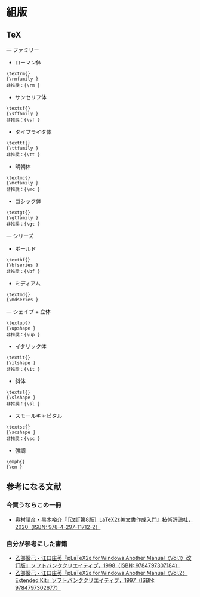 # 組版 {#tex}

## TeX

— ファミリー

  + ローマン体
```
\textrm{}
{\rmfamily }
非推奨：{\rm }
```
  + サンセリフ体
```
\textsf{}
{\sffamily }
非推奨：{\sf }
```
  + タイプライタ体
```
\texttt{}
{\ttfamily }
非推奨：{\tt }
```
  + 明朝体
```
\textmc{}
{\mcfamily }
非推奨：{\mc }
```
  + ゴシック体
```
\textgt{}
{\gtfamily }
非推奨：{\gt }
```

— シリーズ

  + ボールド
```
\textbf{}
{\bfseries }
非推奨：{\bf }
```
  + ミディアム
```
\textmd{}
{\mdseries }
```

— シェイプ
  + 立体
```
\textup{}
{\upshape }
非推奨：{\up }
```
  + イタリック体
```
\textit{}
{\itshape }
非推奨：{\it }
```
  + 斜体
```
\textsl{}
{\slshape }
非推奨：{\sl }
```
  + スモールキャピタル
```
\textsc{}
{\scshape }
非推奨：{\sc }
```

- 強調
```
\emph{}
{\em }
```


## 参考になる文献

### 今買うならこの一冊

- [奥村晴彦・黒木裕介『［改訂第8版］LaTeX2ε美文書作成入門』技術評論社，2020（ISBN: 978-4-297-11712-2）](https://gihyo.jp/book/2020/978-4-297-11712-2)

### 自分が参考にした書籍

- [乙部厳己・江口庄英『pLaTeX2ε for Windows Another Manual〈Vol.1〉改訂版』ソフトバンククリエイティブ，1998（ISBN: 9784797307184）](https://www.amazon.co.jp/dp/4797307188)
- [乙部厳己・江口庄英『pLaTeX2ε for Windows Another Manual〈Vol.2〉Extended Kit』ソフトバンククリエイティブ，1997（ISBN: 9784797302677）](https://www.amazon.co.jp/dp/4797302674)

